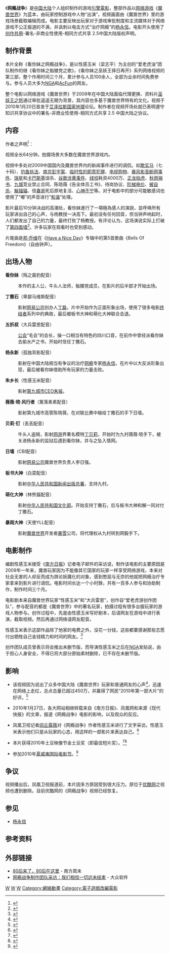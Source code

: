 {{refimprove|time=2020-05-17T21:21:45+00:00}}
{{noteTA
|G1=Games
|1=zh-cn:视频; zh-tw:視訊; zh-hk:視頻;
|2=zh:创作共用;zh-cn:知识共享;zh-tw:創用CC;zh-hk:共享創意;
}}
{{Infobox Film
| name               = 网瘾战争
| original_name      =
| image              =
| caption            =
| director           = 性感玉米
| producer           =
| editing            = 性感玉米
| writer             = 性感玉米<br>大兵瑞恩
| starring           =
| music              =
| narrator           =
| cinematography     =
| production_company = [[爱老虎游创作团队|爱老虎游创作团队]]
| distributor        =
| released           = 2010年1月20日
| runtime            = 64分鐘（导演剪辑版）
| country            = 中国
| language           = [[普通话|普通话]]
| awards             =
| budget             =
| gross              =
| amg_id             =
| imdb_id            =
| preceded_by        = 
| followed_by        =  }}

《'''网瘾战争'''》是[[中国大陆|中国大陆]]个人组织制作的游戏[[Machinima|引擎電影]]，整部作品以[[网络游戏|网络游戏]]《[[魔兽世界|魔兽世界]]》为蓝本，由玩家控制游戏中人物“出演”，视频画面由《魔兽世界》里的游戏场景截取编辑而成。电影主要反映出玩家对于游戏审批制度和主流媒体对于网络游戏不公正报道的不满，并讽刺以电击方式“治疗网瘾”的[[杨永信|杨永信]]。电影开头使用了[[创作共用|创作共用]]-署名-非商业性使用-相同方式共享 2.5中国大陆版权声明。

== 制作背景 ==
本片全称《看你妹之网瘾战争》，是以性感玉米（梁志平）为主创的“爱老虎油”团队制作的继《看你妹之骷髅党之歌》，《看你妹之巫妖王择日再开》系列网络视频的第三部，整个作用时间三个月，累计参与人员100余人，全部为业余时间免费参与。参与人员大多为[[艾泽拉斯国家地理|NGA]]和[[AcFun|AcFun]]的网友。

整个电影以网络游戏《魔兽世界》于2009年在中国大陆面临代理更换、资料片[[巫妖王之怒|巫妖王之怒]]通过审批遥遥无期为背景，其内容也多基于魔兽世界特有的文化。视频于2010年1月20日首发于[[艾泽拉斯国家地理|艾泽拉斯国家地理]]论坛。制作者在视频开场处就已表明遵守知识共享协议中的署名-非商业性使用-相同方式共享 2.5 中国大陆之协议。

== 内容 ==
作者之声明<ref>{{Cite web|url=http://wow.178.com/201004/65376535896.html|title=网瘾战争制作团队采访：我们相信一切远未结束|accessdate=2018-12-27|author=大众软件|date=2010-04-16|publisher=178|archive-url=https://web.archive.org/web/20181227085219/http://wow.178.com/201004/65376535896.html|archive-date=2018-12-27|dead-url=yes}}</ref>：{{cquote|一开始还是想做和去年一样的纯搞笑片，但在收集素材写剧本的时候，却发现国服2009年确实没有什么很欢乐的事儿发生。如果说一年前的《巫妖王择日再开》还是以恶搞为主，还有期待的话，一年后的今天，相信大家都淡定了，爱他妈开不开，所以纯以恶搞和娱乐的话，我觉得并不适合于现在大家的心情。谁都知道国服WLK迟迟不能上线的原因，你我也知道，这现状无法改变的原因，但在年头，能意会的比例，我觉得都不是很高了。所以我想把这个片子，从我个人的态度出发，做得稍稍有一些深度，而不是一个纯粹的娱乐片。所以选择在这个前不着元旦后不着春节的时间发。}}

视频全长64分钟。拍摄场景大多数在魔兽世界游戏内。

视频中多处对2009中国国内及魔兽世界内的新闻事件进行的调侃。如[[欺实马|欺实马]]（七十码）、[[钓鱼执法|钓鱼执法]]、[[南京彭宇案|南京彭宇案]]、[[临时性的即意犯罪|临时性的即意犯罪]]、[[电视购物|电视购物]]、[[暴风影音#2009.E5.B9.B45.E6.9C.88.E7.BD.91.E7.BB.9C.E6.95.85.E9.9A.9C|暴风影音断网事件]]、[[瑞星|瑞星]]和[[卡巴斯基|卡巴斯基]]误杀、[[谷歌涉黄事件|谷歌涉黄事件]]、[[绿坝|绿坝]]耗资4000万、[[正龙拍虎|正龙拍虎]]、[[余秋雨#.E6.8D.90.E6.AC.BE.E9.97.A8|秋雨捐书]]、[[九城|九城]]竞业禁止合同、陈晓薇《告全体员工书》、待岗协议、[[阶梯电价|阶梯电价]]、[[被自杀|被自杀]]、[[躲貓貓_(網路用語)|躲貓貓]]、信[[李宇春|春哥]]死后原地复活、[[心神不宁|心神不宁]]等。对于电影中的部分可能敏感词也使用了“嘟”的声音进行“[[和谐|和谐]]”处理。

影片最后10分钟决战的高潮处，看你妹進行了一場極為感人的演說，並呼唤所有玩家讲出自己的心声，与杨教授一决高下。最初没有任何回音，但当钟声响起时，人们都发出了自己的力量，最终打败了杨教授。有评论认为，这场演说实际上打破了[[第四面墙|第四面墙]]<ref>{{Cite web|title=Chinese Satirical Machinima Movie More Popular Than Avatar|url=https://www.psfk.com/2010/02/chinese-satirical-machinima-movie-more-popular-than-avatar.html|accessdate=2018-12-27|author=|date=2010-02-10|format=|work=PSFK|publisher=|language=|archiveurl=https://archive.today/20120908220304/http://www.psfk.com/2010/02/chinese-satirical-machinima-movie-more-popular-than-avatar.html|archivedate=2012-09-08|dead-url=yes}}</ref>。许多玩家在观看时也受到感动。

片尾曲是[[邦喬飛|邦·乔维]]在《[[Have_a_Nice_Day|Have a Nice Day]]》专辑中的第5首歌曲《Bells Of Freedom》（自由钟声）。

==出场人物==
'''看你妹'''（殇之晨豹配音）
:本作的主人公，牛头人法师，骷髅党成员，在影片的后半部才开始出场。

'''丁撒石'''（卑鄙马维斯配音）
:影射[[网易公司|网易公司]]创办人[[丁磊|丁磊]]，片中开始作为正面形象出场，使用了很多电影[[终结者|终结者]]系列中的典故，最后被板书大神和萌化大神联合击退。

'''五折叔'''（大兵雷恩配音）
:[[公会|公会]]“毛会”的会长，操一口相当有特色的四川口音，在前作中曾经派看你妹去偷水产之书，开始时信任丁撒石。

'''杨永新'''（孤独背影配音）
:影射在中国大陆相当有争议的治疗[[网瘾|网瘾]]专家[[杨永信|杨永信]]，在片中以大反派形象出现，最后被看你妹借助所有玩家的力量击败。

'''朱乡长'''（性感玉米配音）
:影射[[第九城市|第九城市]][[CEO|CEO]][[朱骏|朱骏]]。

'''薇薇·晓·风行者'''（篱落素素配音）
:影射第九城市高管陈晓薇，在对联比赛中输给丁撒石的手下日墙。

'''贝莉·钉'''（丢丢配音）
:牛头人盗贼，影射[[网游|网游]]界著名模特[[丁贝莉|丁贝莉]]，开始时为九村薇薇·晓手下，被关进杨永新的监狱后遇到看你妹，并与之坠入情网。

'''日墙'''（CBI配音）
:影射[[网易公司|网易公司]]魔兽世界负责人李日强。

'''板书大神'''（白菜配音）
:影射[[中华人民共和国新闻出版总署|中华人民共和国新闻出版总署]]，支持九村。

'''萌化大神'''（林熊猫配音）
:影射[[中華人民共和國文化部|中华人民共和国文化部]]。开始支持丁撒石，后与板书大神和解一同对付丁撒石。

'''暴雨大神'''（天使YLL配音）
:影射[[魔兽世界|魔兽世界]]开发者[[暴雪娱乐|暴雪]]公司，将代理权从九村转到网毅手下。

== 电影制作 ==
编剧性感玉米接受《[[南方日报|南方日报]]》记者电子邮件的采访说，制作该电影的主要原因是2009年一年来，魔兽玩家因为不能像其它国家的玩家一样享受网络游戏，本来对社会无害的人却反而成为舆论妖魔化的对象，感到憋屈与无奈的他就把网瘾治疗专家拿来到影片进行调侃。电影时间长达一个小时餘，共有一百多人参与和协助制作，制作时间三个月。

电影剧本来自魔兽世界玩家“性感玉米”和“大兵雷恩”，创作自“爱老虎游创作团队”，参与配音的都是《魔兽世界》中的著名玩家，拍摄过程有很多台服玩家的游戏人物参与。创作过程中，先是由性感玉米写好剧本，后请网友在游戏中进行表演，截取视频。然后再通过网络请网友配音。

性感玉米表示这部作品除了他家的电费之外，没花一分钱，这些都要感谢那些志愿付出牺牲自己金钱精力和时间的网友。<ref name="nddaily-1">{{cite web |url=http://epaper.nddaily.com/A/html/2010-01/26/content_1001406.htm |title=山寨电影《网瘾战争》大红网络 |publisher=南方都市报，AA32版，网眼 |date=2010-01-26 |accessdate=2010-01-26 |deadurl=yes |archiveurl=https://web.archive.org/web/20100130010853/http://epaper.nddaily.com/A/html/2010-01/26/content_1001406.htm |archivedate=2010-01-30 }}</ref>

创作团队成员曾表示将会推出未删节版，而导演性感玉米之后在[[艾泽拉斯国家地理|NGA]]发贴说，由于担心人身安全，不得已将大部分原始素材删除，已不存在未删节版。

== 影响 ==
*该视频因为说出了众多中国大陆《魔兽世界》玩家和普通网友的心声<ref name="iFeng">{{cite web|title=网友自创“网瘾战争” 说出玩家心声|url=http://v.ifeng.com/news/china/201001/f5efad1c-a3f0-4c6e-b77b-e05095b71806.shtml|accessdate=2010-01-27|author=凤凰卫视|date=2010-01-25|format=|publisher=凤凰网|language=zh-cn|archiveurl=https://web.archive.org/web/20100128122309/http://v.ifeng.com/news/china/201001/f5efad1c-a3f0-4c6e-b77b-e05095b71806.shtml|archivedate=2010-01-28|dead-url=yes}}</ref>，迅速在网络上走红，总点击量已超过450万，并赢得了网民“2010年第一部大片”的好评。<ref name="Xinjing">{{cite web | language = zh-cn | publisher = 新华网 | title = 用“长尾理论”解读《网瘾战争》走红 | url = http://news.xinhuanet.com/internet/2010-01/26/content_12874053.htm | author = 新京报 | date = 2010-01-26 | accessdate = 2010-01-27 | deadurl = yes | archiveurl = https://web.archive.org/web/20100129200913/http://news.xinhuanet.com/internet/2010-01/26/content_12874053.htm | archivedate = 2010-01-29 }}</ref>

*2010年1月27日，各大网站相继转载来自《南方日报》、凤凰网和来源《现代快报》的文章，报道《网瘾战争》电影的影响，以及观众的反应。

*凤凰卫视记者[[闾丘露薇|闾丘露薇]]对《网瘾战争》作者性感玉米进行了文字采访。性感玉米表示他们只是从玩家的心态，用这样的一部影片来表达自己。<ref>{{Cite web|url=http://play.163.com/10/0127/12/5U1K65RU00313NB5.html|title=凤凰卫视女主播闾丘露薇采访《网瘾战争》作者|accessdate=2018-12-27|author=|date=2010-01-27|publisher=网易游戏频道|archive-url=https://web.archive.org/web/20181227085334/http://play.163.com/10/0127/12/5U1K65RU00313NB5.html|archive-date=2018-12-27|dead-url=yes}}</ref>

*本片获得2010年土豆映像节金土豆奖（即最佳短片奖）。<ref>{{cite web| language =zh-cn| publisher =土豆网| title =土豆映像节| url =http://tdvf2010.tudou.com/front/index.html| deadurl =yes| archiveurl =https://web.archive.org/web/20091206003328/http://tdvf2010.tudou.com/front/index.html| archivedate =2009-12-06}}</ref><ref>{{Cite web|title=《网瘾战争》勇夺“金土豆” 获最佳短片奖|url=http://wow.tgbus.com/news/international/201004/20100418130244.shtml|accessdate=|author=|date=2010-04-18|format=|publisher=|language=|archiveurl=https://web.archive.org/web/20200426060312/http://wow.tgbus.com/news/international/201004/20100418130244.shtml|archivedate=2020-04-26}}</ref>

*参加2010年[[夏威夷国际电影节|夏威夷国际电影节]]。<ref>{{cite web|title=THE WAR ON INTERNET ADDICTION|url=http://hiff.org/program/index.php/films/detail/war_on_internet_addiction_the_2010|accessdate=2010-10-19|author=|date=|format=|publisher=|language=|archiveurl=https://web.archive.org/web/20100927213641/http://hiff.org/program/index.php/films/detail/war_on_internet_addiction_the_2010|archivedate=2010-09-27|deadurl=yes}}</ref>

== 争议 ==
视频播出后，凤凰卫视报道前，本片因多方原因受到很大压力。原位于[[优酷网|优酷网]]之视频也遭到删除。目前优酷网的《网瘾战争》视频已经恢复。

== 参见 ==
* [[杨永信|杨永信]]

== 参考资料 ==
{{reflist|2}}

== 外部链接 ==
{{External media
| align  = right
| width  = 350px
| video1= 在'''[https://www.bilibili.com/video/av54220 哔哩哔哩]'''上的《网瘾战争》视频
|video2=在'''[https://www.bilibili.com/video/BV1jX4y157XU 哔哩哔哩]'''上的《网瘾战争》4K 修复版}}
*[https://web.archive.org/web/20100206005017/http://www.infzm.com/content/41186 80后来了，80后在这里] - 南方周末
*[https://web.archive.org/web/20100419132240/http://wow.178.com/201004/65376535896_5.html 网瘾战争制作团队采访：我们相信一切远未结束] - 大众软件
{{DEFAULTSORT:War of Internet Addiction}}
[[Category:2010年网络事件|W]]
[[Category:魔獸世界|W]]
[[Category:同人作品|W]]
[[Category:網絡動畫|Category:網絡動畫]]
[[Category:電子遊戲改編電影|Category:電子遊戲改編電影]]